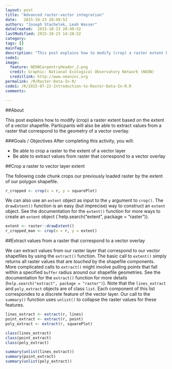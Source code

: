 ```yaml
---
layout: post
title: "Advanced raster-vector integration"
date:   2015-10-23 20:49:52
authors: "Joseph Stachelek, Leah Wasser"
dateCreated:  2015-10-23 20:49:52
lastModified: 2015-10-23 14:28:52
category: 
tags: []
mainTag: 
description: "This post explains how to modify (crop) a raster extent based on the extent of a vector shapefile. Particpants will also be able to extract values from a raster that correspond to the geometry of a vector overlay."
code1: 
image:
  feature: NEONCarpentryHeader_2.png
  credit: Graphic: National Ecological Observatory Network (NEON)
  creditlink: http://www.neoninc.org
permalink: /R/Raster-Data-In-R/
code1: /R/2015-07-22-Introduction-to-Raster-Data-In-R.R
comments:

---
```


##About

This post explains how to modify (crop) a raster extent based on the extent of a vector shapefile. Particpants will also be able to extract values from a raster that correspond to the geometry of a vector overlay.

###Goals / Objectives
After completing this activity, you will:

 * Be able to crop a raster to the extent of a vector layer
 * Be able to extract values from raster that correspond to a vector overlay
 
##Crop a raster to vector layer extent

The following code chunk crops our previously loaded raster by the extent of our polygon shapefile.

```r
r_cropped <- crop(x = r, y = squarePlot)
```

We can also use an `extent` object as input to the `y` argument to `crop()`. The `drawExtent()` function is an easy (but imprecise) way to construct an `extent` object. See the documentation for the `extent()` function for more ways to create an `extent` object (`help.search("extent", package = "raster")). 

```r
extent <- raster::drawExtent()
r_cropped_man <- crop(x = r, y = extent)

```

##Extract values from a raster that correspond to a vector overlay

We can extract values from our raster layer that correspond to our vector shapefiles by using the `extract()` function. The basic call to `extent()` simply returns all raster values that are _touched_ by the shapefile components. More complicated calls to `extract()` might involve pulling points that fall within a specified `buffer` radius around our shapefile geometries. See the documentation for the `extract()` function for more details (`help.search("extract", package = "raster")`). Note that the `lines_extract` and `poly_extract` objects are of class `list`. Each component of this list correspondes to a discrete feature of the vector layer. Our call to the `summary()` function uses `unlist()` to collapse the raster values for these features.

```r
lines_extract <- extract(r, lines)
point_extract <- extract(r, point)
poly_extract <- extract(r, squarePlot)

class(lines_extract)
class(point_extract)
class(poly_extract)

summary(unlist(lines_extract))
summary(point_extract)
summary(unlist(poly_extract))

```